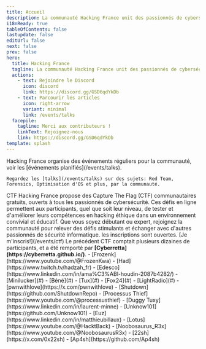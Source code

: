 ---
title: Accueil
description: La communauté Hacking France unit des passionnés de cybersécurité qui s'entraident sur les sujets liés à l'informatique. Nous sommes actifs sur Discord, et organisons des événements réguliers.
i18nReady: true
tableOfContents: false
lastupdate: false
editUrl: false
next: false
prev: false
hero:
  title: Hacking France
  tagline: La communauté Hacking France unit des passionnés de cybersécurité qui s'entraident sur les sujets liés à l'informatique. Nous sommes actifs sur Discord, et organisons des événements réguliers.
  actions:
    - text: Rejoindre le Discord
      icon: discord
      link: https://discord.gg/GSD6qdYkDb
    - text: Parcourir les articles
      icon: right-arrow
      variant: minimal
      link: /events/talks
  facepile:
    tagline: Merci aux contributeurs !
    linkText: Rejoignez-nous
    link: https://discord.gg/GSD6qdYkDb
template: splash
---


<CardGrid>
  <Card title="Événements" icon="rocket">
    Hacking France organise des événements réguliers pour la communauté, voir les [événements planifiés](/events/talks).
  </Card>

  <Card title="Talks" icon="comment-alt">
    
    Regardez les [talks](/events/talks) sur des sujets: Red Team, Forensics, Optimisation d'OS et plus, par la communauté.
  </Card>

  <SplitCard title="Capture The Flag" icon="laptop">
    CTF Hacking France propose des Capture The Flag (CTF) communautaires gratuits, ouverts à tous les passionnés de cybersécurité. Ces défis en ligne permettent aux participants, quel que soit leur niveau, de tester et d'améliorer leurs compétences en hacking éthique dans un environnement convivial et éducatif. Que vous soyez débutant ou expert, rejoignez la communauté pour relever des défis stimulants et échanger avec d'autres passionnés de sécurité informatique.
    <b><span id="counterctf"></span></b> les inscriptions sont ouvertes. [Je m'inscris!](/events/ctf)  
    Le précédent CTF comptait plusieurs dizaines de participants, et a été remporté par <b>[Cyberretta](https://cyberretta.github.io/)</b>.
  </SplitCard>

  <ListCard title="Administration" icon="open-book">
    - [Frozenk](https://www.youtube.com/@FrozenKwa)
    - [Had](https://www.twitch.tv/hadzah_fr)
    - [Edesco](https://www.linkedin.com/in/ama%C3%ABl-houdin-2087b4282/)
    - [Minilucker](#)
    - [Béné](#)
    - [Tux](#)
    - [Fox24](#)
    - [LightRadio](#)
    - [pwnwithlove](https://x.com/pwnwithlove)
  </ListCard>

  <ListCard title="Membres éminents" icon="puzzle">
    - [Shutdown](https://github.com/ShutdownRepo)
    - [Processus Thief](https://www.youtube.com/@processusthief)
    - [Duggy Tuxy](https://www.linkedin.com/in/laurent-minne)
    - [Unknow101](https://github.com/Unknow101)
    - [Euz](https://www.linkedin.com/in/matthieubillaux)
    - [Lotus](https://www.youtube.com/@HacktBack)
    - [Noobosaurus_R3x](https://www.youtube.com/@NoobosaurusR3x)
    - [22sh](https://x.com/0x22sh)
    - [Ap4sh](https://github.com/Ap4sh)
  </ListCard>
</CardGrid>
